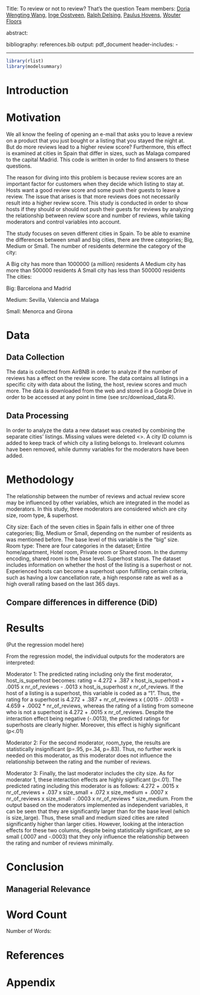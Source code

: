 Title: To review or not to review? That's the question
Team members: 
[Doria Wengting Wang](https://github.com/DoriaWW), [Inge Oostveen](https://github.com/IngeOostveen), [Ralph Delsing](https://github.com/RalphGit21), [Paulus Hovens](https://github.com/pphovens), [Wouter Floors](https://github.com/WouterFloors)

abstract:


bibliography: references.bib
output: pdf_document
header-includes: 
- \usepackage{booktabs}

---

```r
library(rlist)
library(modelsummary)
```

# Introduction

# Motivation

We all know the feeling of opening an e-mail that asks you to leave a review on a product that you just bought or a listing that you stayed the night at. But do more reviews lead to a higher review score? Furthermore, this effect is examined at cities in Spain that differ in sizes, such as Malaga compared to the capital Madrid. This code is written in order to find answers to these questions.

The reason for diving into this problem is because review scores are an important factor for customers when they decide which listing to stay at. Hosts want a good review score and some push their guests to leave a review. The issue that arises is that more reviews does not necessarily result into a higher review score. This study is conducted in order to show hosts if they should or should not push their guests for reviews by analyzing the relationship between review score and number of reviews, while taking moderators and control variables into account.

The study focuses on seven different cities in Spain. To be able to examine the differences between small and big cities, there are three categories; Big, Medium or Small. The number of residents determine the category of the city:

A Big city has more than 1000000 (a million) residents
A Medium city has more than 500000 residents
A Small city has less than 500000 residents
The cities:

Big: Barcelona and Madrid

Medium: Sevilla, Valencia and Malaga

Small: Menorca and Girona


# Data

## Data Collection
The data is collected from AirBNB in order to analyze if the number of reviews has a effect on the review score. The data contains all listings in a specific city with data about the listing, the host, review scores and much more. The data is downloaded from the web and stored in a Google Drive in order to be accessed at any point in time (see src/download_data.R).

## Data Processing
In order to analyze the data a new dataset was created by combining the separate cities' listings. Missing values were deleted <<Put something about the missing values here and that it happened in relative fashion >>. A city ID column is added to keep track of which city a listing  belongs to. Irrelevant columns have been removed, while dummy variables for the moderators have been added.


# Methodology

The relationship between the number of reviews and actual review score may be influenced by other variables, which are integrated in the model as moderators. In this study, three moderators are considered which are city size, room type, & superhost.

City size: Each of the seven cities in Spain falls in either one of three categories; Big, Medium or Small, depending on the number of residents as was mentioned before. The base level of this variable is the "big" size.
Room type: There are four categories in the dataset; Entire home/apartment, Hotel room, Private room or Shared room. In the dummy encoding, shared room is the base level.
Superhost status. The dataset includes information on whether the host of the listing is a superhost or not. Experienced hosts can become a superhost upon fulfilling certain criteria, such as having a low cancellation rate, a high response rate as well as a high overall rating based on the last 365 days.



## Compare differences in difference (DiD)



# Results

(Put the regression model here)

From the regression model, the individual outputs for the moderators are interpreted:

Moderator 1: The predicted rating including only the first moderator, host_is_superhost becomes: rating = 4.272 + .387 x host_is_superhost + .0015 x nr_of_reviews - .0013 x host_is_superhost x nr_of_reviews. If the host of a listing is a superhost, this variable is coded as a "1". Thus, the rating for a superhost is 4.272 + .387 + nr_of_reviews x (.0015 - .0013) = 4.659 + .0002 * nr_of_reviews, whereas the rating of a listing from someone who is not a superhost is 4.272 + .0015 x nr_of_reviews. Despite the interaction effect being negative (-.0013), the predicted ratings for superhosts are clearly higher. Moreover, this effect is highly significant (p<.01)

Moderator 2: For the second moderator, room_type, the results are statistically insignificant (p=.95, p=.34, p=.83). Thus, no further work is needed on this moderator, as this moderator does not influence the relationship between the rating and the number of reviews.

Moderator 3: Finally, the last moderator includes the city size. As for moderator 1, these interaction effects are highly significant (p<.01). The predicted rating including this moderator is as follows: 4.272 + .0015 x nr_of_reviews + .037 x size_small + .072 x size_medium + .0007 x nr_of_reviews x size_small - .0003 x nr_of_reviews * size_medium. From the output based on the moderators implemented as independent variables, it can be seen that they are significantly larger than for the base level (which is size_large). Thus, these small and medium sized cities are rated significantly higher than larger cities. However, looking at the interaction effects for these two columns, despite being statistically significant, are so small (.0007 and -.0003) that they only influence the relationship between the rating and number of reviews minimally. 



# Conclusion


## Managerial Relevance


# Word Count {-}

Number of Words:

# References


# Appendix
